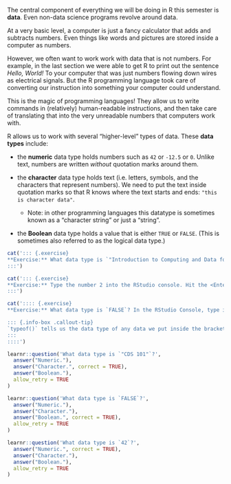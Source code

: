 The central component of everything we will be doing in R this semester is **data**. Even non-data science programs revolve around data. 

At a very basic level, a computer is just a fancy calculator that adds and subtracts numbers. Even things like words and pictures are stored inside a computer as numbers.

However, we often want to work work with data that is not numbers. For example, in the last section we were able to get R to print out the sentence *Hello, World!* To your computer that was just numbers flowing down wires as electrical signals. But the R programming language took care of converting our instruction into something your computer could understand.

This is the magic of programming languages! They allow us to write commands in (relatively) human-readable instructions, and then take care of translating that into the very unreadable numbers that computers work with.

R allows us to work with several "higher-level" types of data. These **data types** include:

* the **numeric** data type holds numbers such as `42` or `-12.5` or `0`. Unlike text, numbers are written *without* quotation marks around them.

* the **character** data type holds text (i.e. letters, symbols, and the characters that represent numbers). We need to put the text inside quotation marks so that R knows where the text starts and ends: `"this is character data"`.

  * Note: in other programming languages this datatype is sometimes known as a "character string" or just a "string".

* the **Boolean** data type holds a value that is either `TRUE` or `FALSE`. (This is sometimes also referred to as the logical data type.)

<!-- Book version -->

```r
cat('::: {.exercise}
**Exercise:** What data type is `"Introduction to Computing and Data for Scientists"`?
:::')
```

```r
cat('::: {.exercise}
**Exercise:** Type the number 2 into the RStudio console. Hit the <Enter> key to run this line of code. What do you get back?
:::')
```

```r
cat(':::: {.exercise}
**Exercise:** What data type is `FALSE`? In the RStudio Console, type in `typeof(FALSE)`, and hit the <ENTER> key to run this line of code. What do you get back?

::: {.info-box .callout-tip}
`typeof()` tells us the data type of any data we put inside the brackets. (Technically it is a *function* - we will learn more about these soon.)
:::
::::')
```

<!-- End book version -->

<!-- Tutorial version -->

```r
learnr::question('What data type is `"CDS 101"`?',
  answer("Numeric."),
  answer("Character.", correct = TRUE),
  answer("Boolean."),
  allow_retry = TRUE
)
```

```r
learnr::question('What data type is `FALSE`?',
  answer("Numeric."),
  answer("Character."),
  answer("Boolean.", correct = TRUE),
  allow_retry = TRUE
)
```

```r
learnr::question('What data type is `42`?',
  answer("Numeric.", correct = TRUE),
  answer("Character."),
  answer("Boolean."),
  allow_retry = TRUE
)
```

<!-- End tutorial version -->
